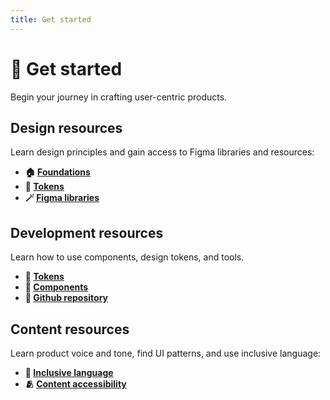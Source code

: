 ```yaml
---
title: Get started
---
```


# 🚀 Get started

Begin your journey in crafting user-centric products.

## Design resources

Learn design principles and gain access to Figma libraries and resources:

- **🏠 [Foundations](/foundations)**
- **🔗 [Tokens](/tokens)**
- **🪄 [Figma libraries](https://www.figma.com/design/Jfto7FUoU7mSpnv9uESD60/%F0%9F%9F%A0-fusillo---design-system?node-id=163-290&t=oGuXPXbAhQlSN157-1)**

## Development resources

Learn how to use components, design tokens, and tools.

- **🔗 [Tokens](/tokens)**
- **💠 [Components](/components)**
- **🤖 [Github repository](https://github.com/fusilloso/fusillo)**

## Content resources

Learn product voice and tone, find UI patterns, and use inclusive language:

- **🦄 [Inclusive language](/content/inclusive-language)**
- **🫂 [Content accessibility](/content/content-accessibility)**

